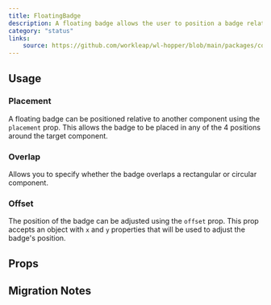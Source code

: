 ```yaml
---
title: FloatingBadge
description: A floating badge allows the user to position a badge relative to another component.
category: "status"
links:
    source: https://github.com/workleap/wl-hopper/blob/main/packages/components/src/Badge/src/FloatingBadge.tsx
---
```


<Example src="badge/docs/floating-badge/preview" isOpen />

## Usage

### Placement

A floating badge can be positioned relative to another component using the `placement` prop. This allows the badge to be placed in any of the 4 positions around the target component.

<Example src="badge/docs/floating-badge/placement" />

### Overlap

Allows you to specify whether the badge overlaps a rectangular or circular component.

<Example src="badge/docs/floating-badge/overlap" />

### Offset

The position of the badge can be adjusted using the `offset` prop. This prop accepts an object with `x` and `y` properties that will be used to adjust the badge's position.

<Example src="badge/docs/floating-badge/offset" />

## Props

<PropTable component="FloatingBadge" />

## Migration Notes

<MigrateGuide src="badge/docs/migration-notes" />
